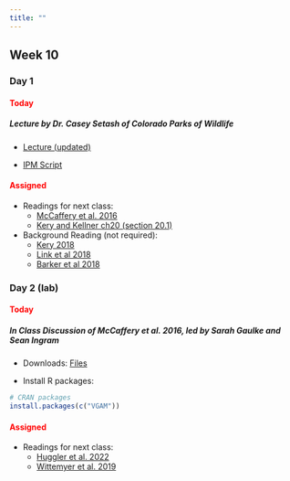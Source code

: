 ```yaml
---
title: ""
---
```


## Week 10

### Day 1

#### [Today]{style="color:red;"}

##### Lecture by Dr. Casey Setash of Colorado Parks of Wildlife 

- <a href="/classfiles/IMlab/Nmixdataintegration.pptx">Lecture (updated) </a>

- <a href="/classfiles/IMlab/ipm_script.R">IPM Script </a>


#### [Assigned]{style="color:red;"}
 -   Readings for next class:
     - <a href="/readings/McCaffery et al. 2016.pdf">McCaffery et al. 2016 </a>
     - <a href="/readings/Kery and Kellner ch20.pdf">Kery and Kellner ch20 (section 20.1) </a>

- Background Reading (not required):
  - <a href="/readings/Kery et al 2018.pdf">Kery 2018</a>
  - <a href="/readings/Link et al 2018.pdf">Link et al 2018</a>
  - <a href="/readings/Barker et al 2018.pdf">Barker et al 2018</a>

 
### Day 2 (lab)

#### [Today]{style="color:red;"}

##### **In Class Discussion of McCaffery et al. 2016, led by Sarah Gaulke and Sean Ingram**

-   Downloads: <a href="/classfiles/IMlab/IMLab.files.zip">Files</a>

-   Install R packages:

```r
# CRAN packages
install.packages(c("VGAM"))
```


#### [Assigned]{style="color:red;"}
- Readings for next class:
  - <a href="/readings/Huggler et al. 2022.pdf"> Huggler et al. 2022 </a>
  - <a href="/readings/Wittemyer et al. 2019.pdf"> Wittemyer et al. 2019 </a>







